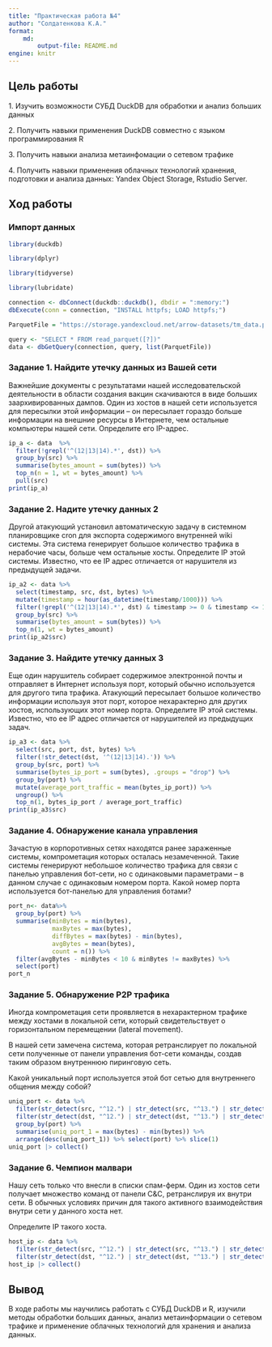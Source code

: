 ```yaml
---
title: "Практическая работа №4"
author: "Солдатенкова К.А."
format: 
    md:
        output-file: README.md
engine: knitr
---
```



## Цель работы

1\. Изучить возможности СУБД DuckDB для обработки и анализ больших данных

2\. Получить навыки применения DuckDB совместно с языком программирования R

3\. Получить навыки анализа метаинфомации о сетевом трафике

4\. Получить навыки применения облачных технологий хранения, подготовки и анализа данных: Yandex Object Storage, Rstudio Server.



## Ход работы


### Импорт данных

```r
library(duckdb)
```

```r
library(dplyr)
```

```r
library(tidyverse)
```

```r
library(lubridate)
```

```r
connection <- dbConnect(duckdb::duckdb(), dbdir = ":memory:")
dbExecute(conn = connection, "INSTALL httpfs; LOAD httpfs;")
```

```r
ParquetFile = "https://storage.yandexcloud.net/arrow-datasets/tm_data.pqt"

query <- "SELECT * FROM read_parquet([?])"
data <- dbGetQuery(connection, query, list(ParquetFile))
```



### Задание 1. Найдите утечку данных из Вашей сети

Важнейшие документы с результатами нашей исследовательской деятельности в области создания вакцин скачиваются в виде больших заархивированных дампов. Один из хостов в нашей сети используется для пересылки этой информации – он пересылает гораздо больше информации на внешние ресурсы в Интернете, чем остальные компьютеры нашей сети. Определите его IP-адрес.

```r
ip_a <- data  %>% 
  filter(!grepl('^(12|13|14).*', dst)) %>%
  group_by(src) %>% 
  summarise(bytes_amount = sum(bytes)) %>% 
  top_n(n = 1, wt = bytes_amount) %>%
  pull(src)
print(ip_a)

```

### Задание 2. Надите утечку данных 2

Другой атакующий установил автоматическую задачу в системном планировщике cron для экспорта содержимого внутренней wiki системы. Эта система генерирует большое количество трафика в нерабочие часы, больше чем остальные хосты. Определите IP этой системы. Известно, что ее IP адрес отличается от нарушителя из предыдущей задачи.

```r

ip_a2 <- data %>%
  select(timestamp, src, dst, bytes) %>%
  mutate(timestamp = hour(as_datetime(timestamp/1000))) %>%
  filter(!grepl('^(12|13|14).*', dst) & timestamp >= 0 & timestamp <= 15 & src != "13.37.84.125") %>%
  group_by(src) %>%
  summarise(bytes_amount = sum(bytes)) %>%
  top_n(1, wt = bytes_amount)
print(ip_a2$src)

```

### Задание 3. Найдите утечку данных 3

Еще один нарушитель собирает содержимое электронной почты и отправляет в Интернет используя порт, который обычно используется для другого типа трафика. Атакующий пересылает большое количество информации используя этот порт, которое нехарактерно для других хостов, использующих этот номер порта. 
Определите IP этой системы. Известно, что ее IP адрес отличается от нарушителей из предыдущих задач.

```r
ip_a3 <- data %>%
  select(src, port, dst, bytes) %>%
  filter(!str_detect(dst, '^(12|13|14).')) %>%
  group_by(src, port) %>%
  summarise(bytes_ip_port = sum(bytes), .groups = "drop") %>%
  group_by(port) %>%
  mutate(average_port_traffic = mean(bytes_ip_port)) %>%
  ungroup() %>%
  top_n(1, bytes_ip_port / average_port_traffic)
print(ip_a3$src)
```

### Задание 4. Обнаружение канала управления

Зачастую в корпоротивных сетях находятся ранее зараженные системы, компрометация которых осталась незамеченной. Такие системы генерируют небольшое количество трафика для связи с панелью управления бот-сети, но с одинаковыми параметрами – в данном случае с одинаковым номером порта.
Какой номер порта используется бот-панелью для управления ботами?

```r
port_n<- data%>%
  group_by(port) %>%
  summarise(minBytes = min(bytes),
            maxBytes = max(bytes),
            diffBytes = max(bytes) - min(bytes),
            avgBytes = mean(bytes),
            count = n()) %>%
  filter(avgBytes - minBytes < 10 & minBytes != maxBytes) %>%
  select(port)
port_n
```

### Задание 5. Обнаружение P2P трафика

Иногда компрометация сети проявляется в нехарактерном трафике между хостами в локальной сети, который свидетельствует о горизонтальном перемещении (lateral movement).

В нашей сети замечена система, которая ретранслирует по локальной сети полученные от панели управления бот-сети команды, создав таким образом внутреннюю пиринговую сеть.

Какой уникальный порт используется этой бот сетью для внутреннего общения между собой?

```r
uniq_port <- data %>%
  filter(str_detect(src, "^12.") | str_detect(src, "^13.") | str_detect(src, "^14."))  %>%
  filter(str_detect(dst, "^12.") | str_detect(dst, "^13.") | str_detect(dst, "^14."))  %>% 
  group_by(port) %>%
  summarise(uniq_port_1 = max(bytes) - min(bytes)) %>%
  arrange(desc(uniq_port_1)) %>% select(port) %>% slice(1)
uniq_port |> collect()
```


### Задание 6. Чемпион малвари

Нашу сеть только что внесли в списки спам-ферм. Один из хостов сети получает множество команд от панели C&C, ретранслируя их внутри сети. В обычных условиях причин для такого активного взаимодействия внутри сети у данного хоста нет.

Определите IP такого хоста.

```r
host_ip <- data %>%
  filter(str_detect(src, "^12.") | str_detect(src, "^13.") | str_detect(src, "^14."))  %>%
  filter(str_detect(dst, "^12.") | str_detect(dst, "^13.") | str_detect(dst, "^14."))  %>% group_by(src) %>% summarise(count = n()) %>% arrange(desc(count)) %>% slice(1)
host_ip |> collect()
```


## Вывод

В ходе работы мы научились работать с СУБД DuckDB и R, изучили методы обработки больших данных, анализ метаинформации о сетевом трафике и применение облачных технологий для хранения и анализа данных. 